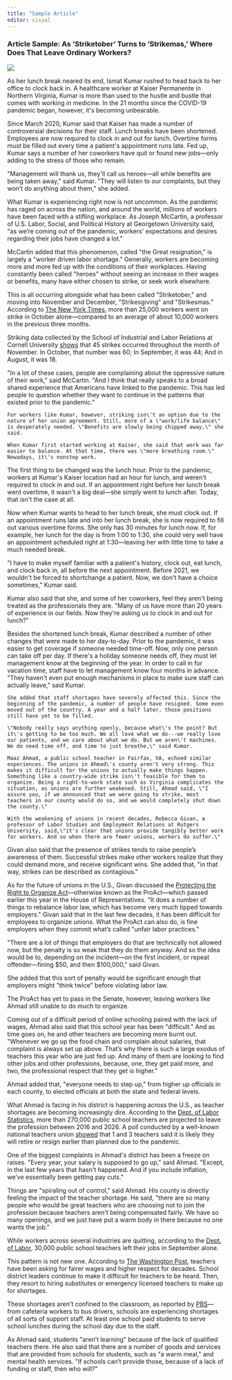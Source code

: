 ```yaml
---
title: "Sample Article"
editor: visual
---
```


### Article Sample: As 'Striketober' Turns to 'Strikemas,' Where Does That Leave Ordinary Workers?

![](https://assets.teenvogue.com/photos/616ef9e744f9d657fbebfcf4/16:9/w_2560%252Cc_limit/GettyImages-1235943169.jpg)

As her lunch break neared its end, Ismat Kumar rushed to head back to her office to clock back in. A healthcare worker at Kaiser Permanente in Northern Virginia, Kumar is more than used to the hustle and bustle that comes with working in medicine. In the 21 months since the COVID-19 pandemic began, however, it\'s becoming unbearable.

Since March 2020, Kumar said that Kaiser has made a number of controversial decisions for their staff. Lunch breaks have been shortened. Employees are now required to clock in and out for lunch. Overtime forms must be filled out every time a patient\'s appointment runs late. Fed up, Kumar says a number of her coworkers have quit or found new jobs---only adding to the stress of those who remain.

\"Management will thank us, they\'ll call us heroes---all while benefits are being taken away,\" said Kumar. \"They will listen to our complaints, but they won't do anything about them,\" she added. 

What Kumar is experiencing right now is not uncommon. As the pandemic has raged on across the nation, and around the world, millions of workers have been faced with a stifling workplace. As Joseph McCartin, a professor of U.S. Labor, Social, and Political History at Georgetown University said, \"as we're coming out of the pandemic, workers\' expectations and desires regarding their jobs have changed a lot.\"

McCartin added that this phenomenon, called \"the Great resignation,\" is largely a \"worker driven labor shortage.\" Generally, workers are becoming more and more fed up with the conditions of their workplaces. Having constantly been called \"heroes\" without seeing an increase in their wages or benefits, many have either chosen to strike, or seek work elsewhere.

This is all occurring alongside what has been called \"Striketober,\" and moving into November and December, \"Strikesgiving\" and \"Strikesmas.\" According to [The New York Times](https://www.nytimes.com/2021/11/01/business/economy/strikes-labor-pandemic.html), more than 25,000 workers went on strike in October alone---compared to an average of about 10,000 workers in the previous three months. 

Striking data collected by the School of Industrial and Labor Relations at Cornell University [shows](https://striketracker.ilr.cornell.edu/) that 45 strikes occurred throughout the month of November. In October, that number was 60; In September, it was 44; And in August, it was 18. 

\"In a lot of these cases, people are complaining about the oppressive nature of their work,\" said McCartin. \"And I think that really speaks to a broad shared experience that Americans have linked to the pandemic. This has led people to question whether they want to continue in the patterns that existed prior to the pandemic.\"

	For workers like Kumar, however, striking isn\'t an option due to the nature of her union agreement. Still, more of a \"work/life balance\" is desperately needed. \"Benefits are slowly being chipped away,\" she said. 

	When Kumar first started working at Kaiser, she said that work was far easier to balance. At that time, there was \"more breathing room.\" Nowadays, it\'s nonstop work. 

The first thing to be changed was the lunch hour. Prior to the pandemic, workers at Kumar\'s Kaiser location had an hour for lunch, and weren\'t required to clock in and out. If an appointment right before her lunch break went overtime, it wasn\'t a big deal---she simply went to lunch after. Today, that isn\'t the case at all.

Now when Kumar wants to head to her lunch break, she must clock out. If an appointment runs late and into her lunch break, she is now required to fill out various overtime forms. She only has 30 minutes for lunch now. If, for example, her lunch for the day is from 1:00 to 1:30, she could very well have an appointment scheduled right at 1:30---leaving her with little time to take a much needed break. 

\"I have to make myself familiar with a patient\'s history, clock out, eat lunch, and clock back in, all before the next appointment. Before 2021, we wouldn\'t be forced to shortchange a patient. Now, we don\'t have a choice sometimes,\" Kumar said.

Kumar also said that she, and some of her coworkers, feel they aren\'t being treated as the professionals they are. \"Many of us have more than 20 years of experience in our fields. Now they\'re asking us to clock in and out for lunch?\"

Besides the shortened lunch break, Kumar described a number of other changes that were made to her day-to-day. Prior to the pandemic, it was easier to get coverage if someone needed time-off. Now, only one person can take off per day. If there\'s a holiday someone needs off, they must let management know at the beginning of the year. In order to call in for vacation time, staff have to let management know four months in advance. \"They haven\'t even put enough mechanisms in place to make sure staff can actually leave,\" said Kumar. 

	She added that staff shortages have severely affected this. Since the beginning of the pandemic, a number of people have resigned. Some even moved out of the country. A year and a half later, those positions still have yet to be filled. 

	\"Nobody really says anything openly, because what\'s the point? But it\'s getting to be too much. We all love what we do---we really love our patients, and we care about what we do. But we aren\'t machines. We do need time off, and time to just breathe,\" said Kumar. 

	Maaz Ahmad, a public school teacher in Fairfax, VA, echoed similar experiences. The unions in Ahmad\'s county aren't very strong. This makes it difficult for the unions to actually make things happen. Something like a country-wide strike isn\'t feasible for them to organize. Being a right-to-work state such as Virginia complicates the situation, as unions are further weakened. Still, Ahmad said, \"I assure you, if we announced that we were going to strike, most teachers in our county would do so, and we would completely shut down the county.\"

	With the weakening of unions in recent decades, Rebecca Givan, a professor of Labor Studies and Employment Relations at Rutgers University, said,\"it's clear that unions provide tangibly better work for workers. And so when there are fewer unions, workers do suffer.\"

Givan also said that the presence of strikes tends to raise people's awareness of them. Successful strikes make other workers realize that they could demand more, and receive significant wins. She added that, \"in that way, strikes can be described as contagious.\"

As for the future of unions in the U.S., Givan discussed the [Protecting the Right to Organize Act](https://www.congress.gov/bill/117th-congress/house-bill/842)---otherwise known as the ProAct---which passed earlier this year in the House of Representatives. \"It does a number of things to rebalance labor law, which has become very much tipped towards employers.\" Givan said that in the last few decades, it has been difficult for employees to organize unions. What the ProAct can also do, is fine employers when they commit what's called \"unfair labor practices.\"

\"There are a lot of things that employers do that are technically not allowed now, but the penalty is so weak that they do them anyway. And so the idea would be to, depending on the incident---on the first incident, or repeat offender---fining \$50, and then \$100,000,\" said Givan. 

She added that this sort of penalty would be significant enough that employers might \"think twice\" before violating labor law. 

The ProAct has yet to pass in the Senate, however, leaving workers like Ahmad still unable to do much to organize.

Coming out of a difficult period of online schooling paired with the lack of wages, Ahmad also said that this school year has been \"difficult.\" And as time goes on, he and other teachers are becoming more burnt out. \"Whenever we go up the food chain and complain about salaries, that complaint is always set up above. That's why there is such a large exodus of teachers this year who are just fed up. And many of them are looking to find other jobs and other professions, because, one, they get paid more, and two, the professional respect that they get is higher.\"  

Ahmad added that, \"everyone needs to step up,\" from higher up officials in each county, to elected officials at both the state and federal levels. 

What Ahmad is facing in his district is happening across the U.S., as teacher shortages are becoming increasingly dire. According to the [Dept. of Labor Statistics](https://www.bls.gov/careeroutlook/2018/data-on-display/how-many-teachers-are-leaving.htm), more than 270,000 public school teachers are projected to leave the profession between 2016 and 2026. A poll conducted by a well-known national teachers union [showed](https://www.nea.org/advocating-for-change/new-from-nea/safety-concerns-over-covid-19-driving-some-educators-out) that 1 and 3 teachers said it is likely they will retire or resign earlier than planned due to the pandemic.  

One of the biggest complaints in Ahmad\'s district has been a freeze on raises. \"Every year, your salary is supposed to go up,\" said Ahmad. \"Except, in the last few years that hasn\'t happened. And if you include inflation, we've essentially been getting pay cuts.\" 

Things are \"spiraling out of control,\" said Ahmad. His county is directly feeling the impact of the teacher shortage. He said, \"there are so many people who would be great teachers who are choosing not to join the profession because teachers aren\'t being compensated fairly. We have so many openings, and we just have put a warm body in there because no one wants the job.\"

While workers across several industries are quitting, according to the [Dept. of Labor](https://www.bls.gov/news.release/jolts.nr0.htm), 30,000 public school teachers left their jobs in September alone. 

This pattern is not new one. According to [The Washington Post](https://www.washingtonpost.com/outlook/2021/11/18/todays-teacher-shortages-are-part-longer-pattern/), teachers have been asking for fairer wages and higher respect for decades. School district leaders continue to make it difficult for teachers to be heard. Then, they resort to hiring substitutes or emergency licensed teachers to make up for shortages. 

These shortages aren\'t confined to the classroom, as reported by [PBS](https://www.pbs.org/newshour/education/schools-across-the-country-are-struggling-to-find-staff-heres-why)---from cafeteria workers to bus drivers, schools are experiencing shortages of all sorts of support staff. At least one school paid students to serve school lunches during the school day due to the staff.

As Ahmad said, students \"aren't learning\" because of the lack of qualified teachers there. He also said that there are a number of goods and services that are provided from schools for students, such as \"a warm meal,\" and mental health services. \"If schools can't provide those, because of a lack of funding or staff, then who will?\"
